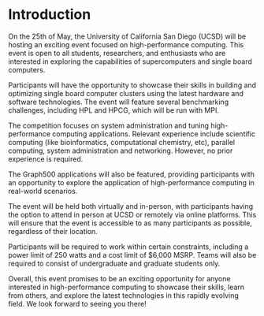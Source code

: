 
# Introduction

On the 25th of May, the University of California San Diego (UCSD) will be hosting an exciting event focused on high-performance computing. This event is open to all students, researchers, and enthusiasts who are interested in exploring the capabilities of supercomputers and single board computers.

Participants will have the opportunity to showcase their skills in building and optimizing single board computer clusters using the latest hardware and software technologies. The event will feature several benchmarking challenges, including HPL and HPCG, which will be run with MPI. 

The competition focuses on system administration and tuning high-performance computing applications. Relevant experience include scientific computing (like bioinformatics, computational chemistry, etc), parallel computing, system administration and networking. However, no prior experience is required.

The Graph500 applications will also be featured, providing participants with an opportunity to explore the application of high-performance computing in real-world scenarios.

The event will be held both virtually and in-person, with participants having the option to attend in person at UCSD or remotely via online platforms. This will ensure that the event is accessible to as many participants as possible, regardless of their location.

Participants will be required to work within certain constraints, including a power limit of 250 watts and a cost limit of $6,000 MSRP. Teams will also be required to consist of undergraduate and graduate students only.

Overall, this event promises to be an exciting opportunity for anyone interested in high-performance computing to showcase their skills, learn from others, and explore the latest technologies in this rapidly evolving field. We look forward to seeing you there!

<br/>

<SignUpButton/>
